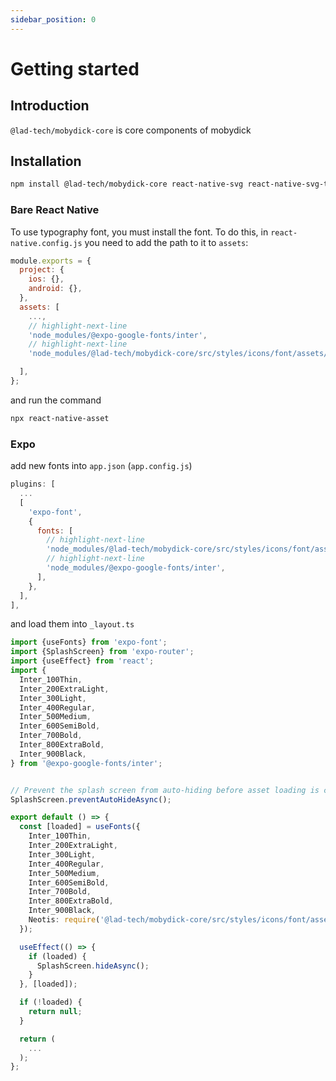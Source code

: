 ```yaml
---
sidebar_position: 0
---
```


# Getting started

## Introduction

`@lad-tech/mobydick-core` is core components of mobydick

## Installation

```bash
npm install @lad-tech/mobydick-core react-native-svg react-native-svg-transformer react-native-safe-area-context
```

### Bare React Native

To use typography font, you must install the font. To do this, in `react-native.config.js` you need to add the path to it to `assets`:

```js
module.exports = {
  project: {
    ios: {},
    android: {},
  },
  assets: [
    ...,
    // highlight-next-line
    'node_modules/@expo-google-fonts/inter',
    // highlight-next-line
    'node_modules/@lad-tech/mobydick-core/src/styles/icons/font/assets/fonts/',

  ],
};
```

and run the command

```bash
npx react-native-asset
```

### Expo

add new fonts into `app.json` (`app.config.js`)

```js
plugins: [
  ...
  [
    'expo-font',
    {
      fonts: [
        // highlight-next-line
        'node_modules/@lad-tech/mobydick-core/src/styles/icons/font/assets/fonts',
        // highlight-next-line
        'node_modules/@expo-google-fonts/inter',
      ],
    },
  ],
],
```
and load them into `_layout.ts`

```ts
import {useFonts} from 'expo-font';
import {SplashScreen} from 'expo-router';
import {useEffect} from 'react';
import {
  Inter_100Thin,
  Inter_200ExtraLight,
  Inter_300Light,
  Inter_400Regular,
  Inter_500Medium,
  Inter_600SemiBold,
  Inter_700Bold,
  Inter_800ExtraBold,
  Inter_900Black,
} from '@expo-google-fonts/inter';


// Prevent the splash screen from auto-hiding before asset loading is complete.
SplashScreen.preventAutoHideAsync();

export default () => {
  const [loaded] = useFonts({
    Inter_100Thin,
    Inter_200ExtraLight,
    Inter_300Light,
    Inter_400Regular,
    Inter_500Medium,
    Inter_600SemiBold,
    Inter_700Bold,
    Inter_800ExtraBold,
    Inter_900Black,
    Neotis: require('@lad-tech/mobydick-core/src/styles/icons/font/assets/fonts/Neotis.ttf'),
  });

  useEffect(() => {
    if (loaded) {
      SplashScreen.hideAsync();
    }
  }, [loaded]);

  if (!loaded) {
    return null;
  }

  return (
    ...
  );
};

```

